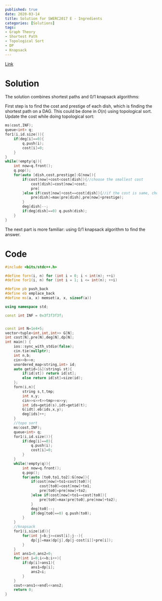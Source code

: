 ```yaml
---
published: true
date: 2020-03-14
title: Solution for SWERC2017 E - Ingredients
categories: [Solutions]
tags: 
- Graph Theory
- Shortest Path
- Topological Sort
- DP
- Knapsack
---
```


[Link](https://open.kattis.com/problems/ingredients)

# Solution

The solution combines shortest paths and 0/1 knapsack algorithms:

First step is to find the cost and prestige of each dish, which is finding the shortest path on a DAG. This could be done in $O(n)$ using topological sort. Update the cost while doing topological sort:

```cpp
ms(cost,INF);
queue<int> q;
for1(i,id.size()){
	if(deg[i]==0){
		q.push(i);
		cost[i]=0;
	}
}
while(!empty(q)){
	int now=q.front();
	q.pop();
	for(auto [dish,cost,prestige]:G[now]){
		if(cost[now]+cost<cost[dish]){//choose the smallest cost
			cost[dish]=cost[now]+cost;
			pre[
		}else if(cost[now]+cost==cost[dish]){//if the cost is same, choose the highest prestige
			pre[dish]=max(pre[dish],pre[now]+prestige);
		}
		deg[dish]--;
		if(deg[dish]==0) q.push(dish);
	}
}
```

The next part is more familiar: using 0/1 knapsack algorithm to find the answer.

# Code
```cpp
#include <bits/stdc++.h>

#define forn(i, n) for (int i = 0; i < int(n); ++i)
#define for1(i, n) for (int i = 1; i <= int(n); ++i)

#define pb push_back
#define eb emplace_back
#define ms(a, x) memset(a, x, sizeof(a))

using namespace std;

const int INF = 0x3f3f3f3f;


const int N=1e4+5;
vector<tuple<int,int,int>> G[N];
int cost[N],pre[N],deg[N],dp[N];
int main() {
	ios::sync_with_stdio(false);
	cin.tie(nullptr);
	int n,b;
	cin>>b>>n;
	unordered_map<string,int> id;
	auto getid=[&](string& st){
		if(id[st]) return id[st];
		else return id[st]=size(id);
	};
	forn(i,n){
		string s,t,tmp;
		int x,y;
		cin>>s>>t>>tmp>>x>>y;
		int ids=getid(s),idt=getid(t);
		G[idt].eb(ids,x,y);
		deg[ids]++;
	}
    //topo sort
	ms(cost,INF);
	queue<int> q;
	for1(i,id.size()){
		if(deg[i]==0){
			q.push(i);
			cost[i]=0;
		}
	}
	while(!empty(q)){
		int now=q.front();
		q.pop();
		for(auto [to0,to1,to2]:G[now]){
			if(cost[now]+to1<cost[to0]){
				cost[to0]=cost[now]+to1;
				pre[to0]=pre[now]+to2;
			}else if(cost[now]+to1==cost[to0]){
				pre[to0]=max(pre[to0],pre[now]+to2);
			}
			deg[to0]--;
			if(deg[to0]==0) q.push(to0);
		}
	}
    //knapsack
	for1(i,size(id)){
		for(int j=b;j>=cost[i];j--){
			dp[j]=max(dp[j],dp[j-cost[i]]+pre[i]);
		}
	}
	int ans1=0,ans2=0;
	for(int i=0;i<=b;i++){
		if(dp[i]>ans1){
			ans1=dp[i];
			ans2=i;
		}
	}
	cout<<ans1<<endl<<ans2;
	return 0;
}
```
